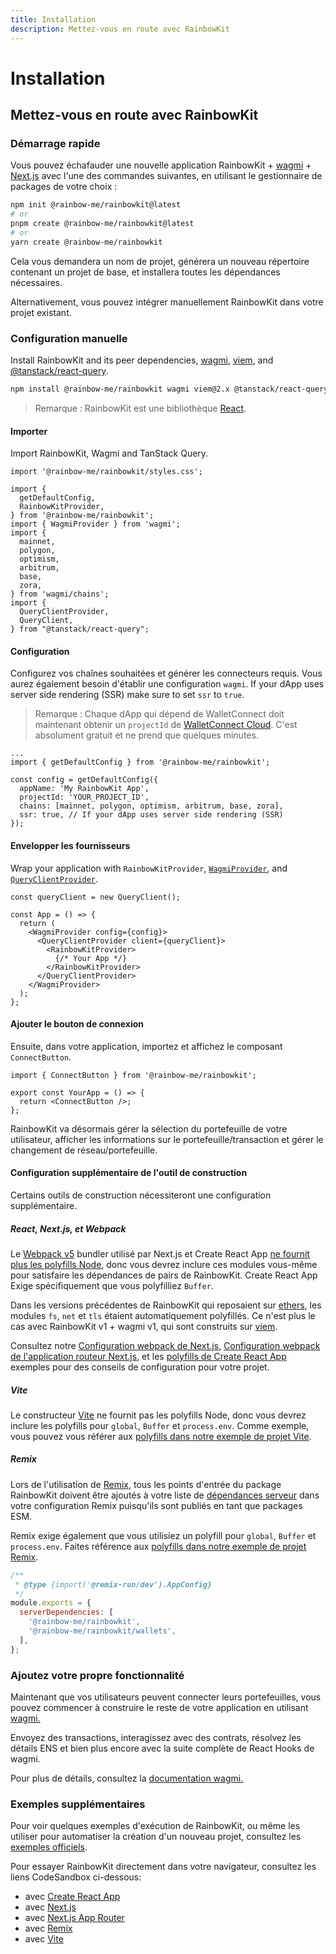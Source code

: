 ```yaml
---
title: Installation
description: Mettez-vous en route avec RainbowKit
---
```


# Installation

## Mettez-vous en route avec RainbowKit

### Démarrage rapide

Vous pouvez échafauder une nouvelle application RainbowKit + [wagmi](https://wagmi.sh) + [Next.js](https://nextjs.org) avec l'une des commandes suivantes, en utilisant le gestionnaire de packages de votre choix :

```bash
npm init @rainbow-me/rainbowkit@latest
# or
pnpm create @rainbow-me/rainbowkit@latest
# or
yarn create @rainbow-me/rainbowkit
```

Cela vous demandera un nom de projet, générera un nouveau répertoire contenant un projet de base, et installera toutes les dépendances nécessaires.

Alternativement, vous pouvez intégrer manuellement RainbowKit dans votre projet existant.

### Configuration manuelle

Install RainbowKit and its peer dependencies, [wagmi](https://wagmi.sh/), [viem](https://viem.sh), and [@tanstack/react-query](https://tanstack.com/query/v5).

```bash
npm install @rainbow-me/rainbowkit wagmi viem@2.x @tanstack/react-query
```

> Remarque : RainbowKit est une bibliothèque [React](https://reactjs.org/).

#### Importer

Import RainbowKit, Wagmi and TanStack Query.

```tsx
import '@rainbow-me/rainbowkit/styles.css';

import {
  getDefaultConfig,
  RainbowKitProvider,
} from '@rainbow-me/rainbowkit';
import { WagmiProvider } from 'wagmi';
import {
  mainnet,
  polygon,
  optimism,
  arbitrum,
  base,
  zora,
} from 'wagmi/chains';
import {
  QueryClientProvider,
  QueryClient,
} from "@tanstack/react-query";
```

#### Configuration

Configurez vos chaînes souhaitées et générer les connecteurs requis. Vous aurez également besoin d'établir une configuration `wagmi`. If your dApp uses server side rendering (SSR) make sure to set `ssr` to `true`.

> Remarque : Chaque dApp qui dépend de WalletConnect doit maintenant obtenir un `projectId` de [WalletConnect Cloud](https://cloud.walletconnect.com/). C'est absolument gratuit et ne prend que quelques minutes.

```tsx line=4-99
...
import { getDefaultConfig } from '@rainbow-me/rainbowkit';

const config = getDefaultConfig({
  appName: 'My RainbowKit App',
  projectId: 'YOUR_PROJECT_ID',
  chains: [mainnet, polygon, optimism, arbitrum, base, zora],
  ssr: true, // If your dApp uses server side rendering (SSR)
});
```

#### Envelopper les fournisseurs

Wrap your application with `RainbowKitProvider`, [`WagmiProvider`](https://wagmi.sh/react/api/WagmiProvider#wagmiprovider), and [`QueryClientProvider`](https://tanstack.com/query/v4/docs/framework/react/reference/QueryClientProvider).

```tsx
const queryClient = new QueryClient();

const App = () => {
  return (
    <WagmiProvider config={config}>
      <QueryClientProvider client={queryClient}>
        <RainbowKitProvider>
          {/* Your App */}
        </RainbowKitProvider>
      </QueryClientProvider>
    </WagmiProvider>
  );
};
```

#### Ajouter le bouton de connexion

Ensuite, dans votre application, importez et affichez le composant `ConnectButton`.

```tsx
import { ConnectButton } from '@rainbow-me/rainbowkit';

export const YourApp = () => {
  return <ConnectButton />;
};
```

RainbowKit va désormais gérer la sélection du portefeuille de votre utilisateur, afficher les informations sur le portefeuille/transaction et gérer le changement de réseau/portefeuille.

#### Configuration supplémentaire de l'outil de construction

Certains outils de construction nécessiteront une configuration supplémentaire.

##### React, Next.js, et Webpack

Le [Webpack v5](https://webpack.js.org/blog/2020-10-10-webpack-5-release/) bundler utilisé par Next.js et Create React App [ne fournit plus les polyfills Node](https://webpack.js.org/blog/2020-10-10-webpack-5-release/#automatic-nodejs-polyfills-removed), donc vous devrez inclure ces modules vous-même pour satisfaire les dépendances de pairs de RainbowKit. Create React App Exige spécifiquement que vous polyfilliez `Buffer`.

Dans les versions précédentes de RainbowKit qui reposaient sur [ethers](https://docs.ethers.org/v5/), les modules `fs`, `net` et `tls` étaient automatiquement polyfillés. Ce n'est plus le cas avec RainbowKit v1 + wagmi v1, qui sont construits sur [viem](https://viem.sh/).

Consultez notre [Configuration webpack de Next.js](https://github.com/rainbow-me/rainbowkit/blob/main/examples/with-next/next.config.js), [Configuration webpack de l'application routeur Next.js](https://github.com/rainbow-me/rainbowkit/blob/main/examples/with-next-app/next.config.js), et les [polyfills de Create React App](https://github.com/rainbow-me/rainbowkit/blob/main/examples/with-create-react-app/src/polyfills.ts) exemples pour des conseils de configuration pour votre projet.

##### Vite

Le constructeur [Vite](https://vitejs.dev) ne fournit pas les polyfills Node, donc vous devrez inclure les polyfills pour `global`, `Buffer` et `process.env`. Comme exemple, vous pouvez vous référer aux [polyfills dans notre exemple de projet Vite](https://github.com/rainbow-me/rainbowkit/tree/main/examples/with-vite/src/polyfills.ts).

##### Remix

Lors de l'utilisation de [Remix](https://remix.run), tous les points d'entrée du package RainbowKit doivent être ajoutés à votre liste de [dépendances serveur](https://remix.run/docs/en/v1/pages/gotchas#importing-esm-packages) dans votre configuration Remix puisqu'ils sont publiés en tant que packages ESM.

Remix exige également que vous utilisiez un polyfill pour `global`, `Buffer` et `process.env`. Faites référence aux [polyfills dans notre exemple de projet Remix](https://github.com/rainbow-me/rainbowkit/blob/main/examples/with-remix/app/polyfills.ts).

```js
/**
 * @type {import('@remix-run/dev').AppConfig}
 */
module.exports = {
  serverDependencies: [
    '@rainbow-me/rainbowkit',
    '@rainbow-me/rainbowkit/wallets',
  ],
};
```

### Ajoutez votre propre fonctionnalité

Maintenant que vos utilisateurs peuvent connecter leurs portefeuilles, vous pouvez commencer à construire le reste de votre application en utilisant [wagmi.](https://wagmi.sh)

Envoyez des transactions, interagissez avec des contrats, résolvez les détails ENS et bien plus encore avec la suite complète de React Hooks de wagmi.

Pour plus de détails, consultez la [documentation wagmi.](https://wagmi.sh)

### Exemples supplémentaires

Pour voir quelques exemples d'exécution de RainbowKit, ou même les utiliser pour automatiser la création d'un nouveau projet, consultez les [exemples officiels](https://github.com/rainbow-me/rainbowkit/tree/main/examples).

Pour essayer RainbowKit directement dans votre navigateur, consultez les liens CodeSandbox ci-dessous:

-   avec [Create React App](https://codesandbox.io/p/sandbox/github/rainbow-me/rainbowkit/tree/main/examples/with-create-react-app)
-   avec [Next.js](https://codesandbox.io/p/sandbox/github/rainbow-me/rainbowkit/tree/main/examples/with-next)
-   avec [Next.js App Router](https://codesandbox.io/p/sandbox/github/rainbow-me/rainbowkit/tree/main/examples/with-next-app)
-   avec [Remix](https://codesandbox.io/p/sandbox/github/rainbow-me/rainbowkit/tree/main/examples/with-remix)
-   avec [Vite](https://codesandbox.io/p/sandbox/github/rainbow-me/rainbowkit/tree/main/examples/with-vite)
